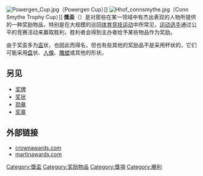 [[File:Powergen_Cup.jpg|thumb]]（Powergen Cup）]]
[[File:Hhof_connsmythe.jpg|thumb]]（Conn Smythe Trophy Cup）]]
'''獎盃'''（{{lang-en|'''Trophy Cup'''}}）是对那些在某一领域中有杰出表现的人物所提供的一种奖励物品，特别是在大规模的巡回[[体育|体育]][[竞技|竞技]][[运动|运动]]中所常见，[[运动员|运动选手]]通过公平的竞赛活动来赢取胜利，胜利者会得到主办者给予某些物品作为奖励。

由于奖盃多为[[盃|盃]]状，也因此而得名，但也有些其他的奖励品不是采用杯状的，它们可能采用[[盘|盘]]状、[[人像|人像]]、[[雕塑|雕塑]]或其他的形状。

==另见==
{{commons|Trophy}}
*[[奖牌|奖牌]]
*[[奖状|奖状]]
*[[勋章|勋章]]
*[[奖章|奖章]]

==外部链接==
*[https://web.archive.org/web/20080312081333/http://www.crownawards.com/StoreFront/indexmain.html crownawards.com]
*[https://www.martinawards.com/ martinawards.com] {{Wayback|url=https://www.martinawards.com/ |date=20210119145321 }}

{{荣誉小作品}}

[[Category:獎盃|Category:獎盃]]
[[Category:奖励物品|Category:奖励物品]]
[[Category:獎項|Category:獎項]]
[[Category:勝利|Category:勝利]]